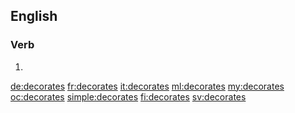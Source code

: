 ==English==

===Verb===
{{head|en}}

# {{en-third-person singular of|decorate}}

[[de:decorates]]
[[fr:decorates]]
[[it:decorates]]
[[ml:decorates]]
[[my:decorates]]
[[oc:decorates]]
[[simple:decorates]]
[[fi:decorates]]
[[sv:decorates]]